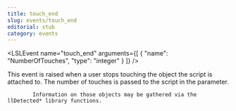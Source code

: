 ```yaml
---
title: touch_end
slug: events/touch_end
editorial: stub
category: events
---
```


<LSLEvent
	name="touch_end"
	arguments={[
	{
		"name": "NumberOfTouches",
		"type": "integer"
	}
]}
/>

This event is raised when a user stops touching the object the script is attached to. The number of touches is passed to the script in the parameter.

			Information on those objects may be gathered via the llDetected* library functions.
